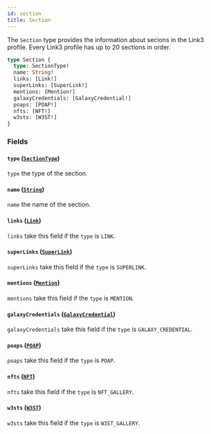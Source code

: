 ```yaml
---
id: section
title: Section
---
```



The `Section` type provides the information about secions in the Link3 profile. Every Link3 profile has up to 20 sections in order.

```graphql
type Section {
  type: SectionType!
  name: String!
  links: [Link!]
  superLinks: [SuperLink!]
  mentions: [Mention!]
  galaxyCredentials: [GalaxyCredential!]
  poaps: [POAP!]
  nfts: [NFT!]
  w3sts: [W3ST!]
}
```


### Fields

#### `type` ([`SectionType`](/reference/enums/section-type))

`type` the type of the section.


#### `name` ([`String`](/reference/scalars/string))

`name` the name of the section.


#### `links` ([`Link`](/reference/objects/link))

`links` take this field if the `type` is `LINK`.


#### `superLinks` ([`SuperLink`](/reference/objects/super-link))

`superLinks` take this field if the `type` is `SUPERLINK`.


#### `mentions` ([`Mention`](/reference/objects/mention))

`mentions` take this field if the `type` is `MENTION`.


#### `galaxyCredentials` ([`GalaxyCredential`](/reference/objects/galaxy-credential))

`galaxyCredentials` take this field if the `type` is `GALAXY_CREDENTIAL`.


#### `poaps` ([`POAP`](/reference/objects/poap))

`poaps` take this field if the `type` is `POAP`.


#### `nfts` ([`NFT`](/reference/objects/nft))

`nfts` take this field if the `type` is `NFT_GALLERY`.


#### `w3sts` ([`W3ST`](/reference/objects/w3-st))

`w3sts` take this field if the `type` is `W3ST_GALLERY`.




